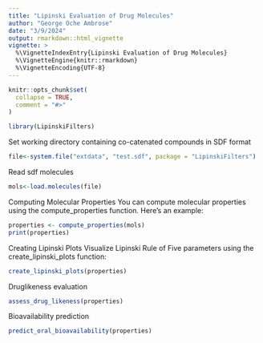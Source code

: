 ---
title: "Lipinski Evaluation of Drug Molecules"
author: "George Oche Ambrose"
date: "3/9/2024"
output: rmarkdown::html_vignette
vignette: >
  %\VignetteIndexEntry{Lipinski Evaluation of Drug Molecules}
  %\VignetteEngine{knitr::rmarkdown}
  %\VignetteEncoding{UTF-8}
---

```{r, include = FALSE}
knitr::opts_chunk$set(
  collapse = TRUE,
  comment = "#>"
)
```

```{r setup}
library(LipinskiFilters)
```
Set working directory containing co-catenated compounds in SDF format

```{r}
file<-system.file("extdata", "test.sdf", package = "LipinskiFilters")
```


Read sdf molecules

```{r}
mols<-load.molecules(file)
```


Computing Molecular Properties
You can compute molecular properties using the compute_properties function. Here's an example:
```{r}
properties <- compute_properties(mols)
print(properties)
```


Creating Lipinski Plots
Visualize Lipinski Rule of Five parameters using the create_lipinski_plots function:
```{r}
create_lipinski_plots(properties)
```

Druglikeness evaluation

```{r}
assess_drug_likeness(properties)
```


Bioavailability prediction

```{r}
predict_oral_bioavailability(properties)
```
